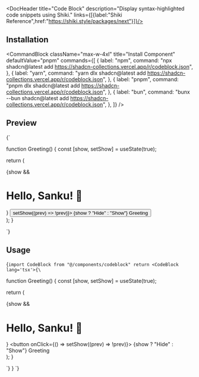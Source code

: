 



<DocHeader title="Code Block" description="Display syntax-highlighted code snippets using Shiki." links={[{label:"Shiki Reference",href:"https://shiki.style/packages/next"}]}/>


## Installation

<CommandBlock
  className="max-w-4xl"
  title="Install Component"
  defaultValue="pnpm"
  commands={[
    {
      label: "npm",
      command:
        "npx shadcn@latest add https://shadcn-collections.vercel.app/r/codeblock.json",
    },
    {
      label: "yarn",
      command:
        "yarn dlx shadcn@latest add https://shadcn-collections.vercel.app/r/codeblock.json",
    },
    {
      label: "pnpm",
      command:
        "pnpm dlx shadcn@latest add https://shadcn-collections.vercel.app/r/codeblock.json",
    },
    {
      label: "bun",
      command:
        "bunx --bun shadcn@latest add https://shadcn-collections.vercel.app/r/codeblock.json",
    },
  ]}
/>


## Preview

<CodeBlock lang='tsx'>{`

function Greeting() {
const [show, setShow] = useState(true);

return (
  <div>
    {show && <h1>Hello, Sanku! 👋</h1>}
    <button onClick={() => setShow((prev) => !prev)}>
      {show ? "Hide" : "Show"} Greeting
    </button>
  </div>
);
}

`}</CodeBlock>


## Usage

<CodeBlock lang='tsx'>{`import CodeBlock from "@/components/codeblock"
    return <CodeBlock lang='tsx'>{\`

function Greeting() {
  const [show, setShow] = useState(true);

  return (
    <div>
      {show && <h1>Hello, Sanku! 👋</h1>}
      <button onClick={() => setShow((prev) => !prev)}>
        {show ? "Hide" : "Show"} Greeting
      </button>
    </div>
  );
}

\`}</CodeBlock>
}
`}</CodeBlock>
